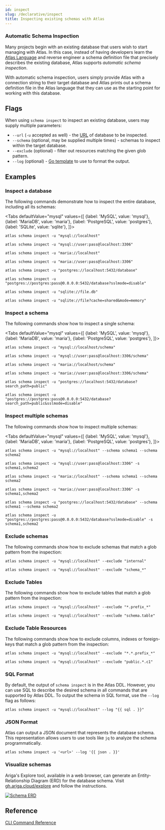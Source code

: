 ```yaml
---
id: inspect
slug: /declarative/inspect
title: Inspecting existing schemas with Atlas 
---
```



### Automatic Schema Inspection
Many projects begin with an existing database that users wish to start managing
with Atlas. In this case, instead of having developers learn the [Atlas Language](/atlas-schema/sql-resources)
and reverse engineer a schema definition file that precisely describes the existing database,
Atlas supports _automatic schema inspection_.

With automatic schema inspection, users simply provide Atlas with a connection string
to their target database and Atlas prints out a schema definition file in the Atlas
language that they can use as the starting point for working with this database.

## Flags

When using `schema inspect` to inspect an existing database, users may supply multiple
parameters:
* `--url` (`-u` accepted as well) - the [URL](/concepts/url) of database to be inspected.
* `--schema` (optional, may be supplied multiple times) - schemas to inspect within 
 the target database.
* `--exclude` (optional) - filter out resources matching the given glob pattern.
* `--log` (optional) - [Go template](https://pkg.go.dev/text/template) to use to format the output.

## Examples

### Inspect a database

The following commands demonstrate how to inspect the entire database, including all its schemas:

<Tabs
defaultValue="mysql"
values={[
{label: 'MySQL', value: 'mysql'},
{label: 'MariaDB', value: 'maria'},
{label: 'PostgreSQL', value: 'postgres'},
{label: 'SQLite', value: 'sqlite'},
]}>
<TabItem value="mysql">

```shell
atlas schema inspect -u "mysql://localhost"

atlas schema inspect -u "mysql://user:pass@localhost:3306"
```

</TabItem>
<TabItem value="maria">

```shell
atlas schema inspect -u "maria://localhost"

atlas schema inspect -u "maria://user:pass@localhost:3306"
```

</TabItem>
<TabItem value="postgres">

```shell
atlas schema inspect -u "postgres://localhost:5432/database"

atlas schema inspect -u "postgres://postgres:pass@0.0.0.0:5432/database?sslmode=disable"
```

</TabItem>
<TabItem value="sqlite">

```shell
atlas schema inspect -u "sqlite://file.db"

atlas schema inspect -u "sqlite://file?cache=shared&mode=memory"
```

</TabItem>
</Tabs>

### Inspect a schema

The following commands show how to inspect a single schema:

<Tabs
defaultValue="mysql"
values={[
{label: 'MySQL', value: 'mysql'},
{label: 'MariaDB', value: 'maria'},
{label: 'PostgreSQL', value: 'postgres'},
]}>
<TabItem value="mysql">

```shell
atlas schema inspect -u "mysql://localhost/schema"

atlas schema inspect -u "mysql://user:pass@localhost:3306/schema"
```

</TabItem>
<TabItem value="maria">

```shell
atlas schema inspect -u "maria://localhost/schema"

atlas schema inspect -u "maria://user:pass@localhost:3306/schema"
```

</TabItem>
<TabItem value="postgres">

```shell
atlas schema inspect -u "postgres://localhost:5432/database?search_path=public"

atlas schema inspect -u "postgres://postgres:pass@0.0.0.0:5432/database?search_path=public&sslmode=disable"
```

</TabItem>
</Tabs>

### Inspect multiple schemas

The following commands show how to inspect multiple schemas:

<Tabs
defaultValue="mysql"
values={[
{label: 'MySQL', value: 'mysql'},
{label: 'MariaDB', value: 'maria'},
{label: 'PostgreSQL', value: 'postgres'},
]}>
<TabItem value="mysql">

```shell
atlas schema inspect -u "mysql://localhost" --schema schema1 --schema schema2

atlas schema inspect -u "mysql://user:pass@localhost:3306" -s schema1,schema2
```

</TabItem>
<TabItem value="maria">

```shell
atlas schema inspect -u "maria://localhost" --schema schema1 --schema schema2

atlas schema inspect -u "maria://user:pass@localhost:3306" -s schema1,schema2
```

</TabItem>
<TabItem value="postgres">

```shell
atlas schema inspect -u "postgres://localhost:5432/database" --schema schema1 --schema schema2

atlas schema inspect -u "postgres://postgres:pass@0.0.0.0:5432/database?sslmode=disable" -s schema1,schema2
```

</TabItem>
</Tabs>

### Exclude schemas

The following commands show how to exclude schemas that match a glob pattern from the inspection:

```shell
atlas schema inspect -u "mysql://localhost" --exclude "internal"

atlas schema inspect -u "mysql://localhost" --exclude "schema_*"
```

### Exclude Tables

The following commands show how to exclude tables that match a glob pattern from the inspection:

```shell
atlas schema inspect -u "mysql://localhost" --exclude "*.prefix_*"

atlas schema inspect -u "mysql://localhost" --exclude "schema.table"
```

### Exclude Table Resources

The following commands show how to exclude columns, indexes or foreign-keys that match a glob pattern from the inspection:

```shell
atlas schema inspect -u "mysql://localhost" --exclude "*.*.prefix_*"

atlas schema inspect -u "mysql://localhost" --exclude "public.*.c1"
```

### SQL Format

By default, the output of `schema inspect` is in the Atlas DDL. However, you can use SQL to describe the desired schema
in all commands that are supported by Atlas DDL. To output the schema in SQL format, use the `--log` flag as follows:

```shell
atlas schema inspect -u "mysql://localhost" --log "{{ sql . }}"
```

### JSON Format

Atlas can output a JSON document that represents the database schema. This representation allows users to use tools
like `jq` to analyze the schema programmatically.

```shell
atlas schema inspect -u '<url>' --log '{{ json . }}'
```

### Visualize schemas

Ariga's Explore tool, available in a web browser, can generate an Entity-Relationship Diagram (ERD) for the database
schema. Visit [gh.ariga.cloud/explore](https://gh.ariga.cloud/explore) and follow the instructions.

<p style={{textAlign: "center"}}><a href="https://gh.ariga.cloud/explore/0083bc5b"><img src="https://atlasgo.io/uploads/images/atlas-erd-screenshot.jpg" alt="Schema ERD"/></a></p>

## Reference

[CLI Command Reference](/cli-reference#atlas-schema-inspect)
